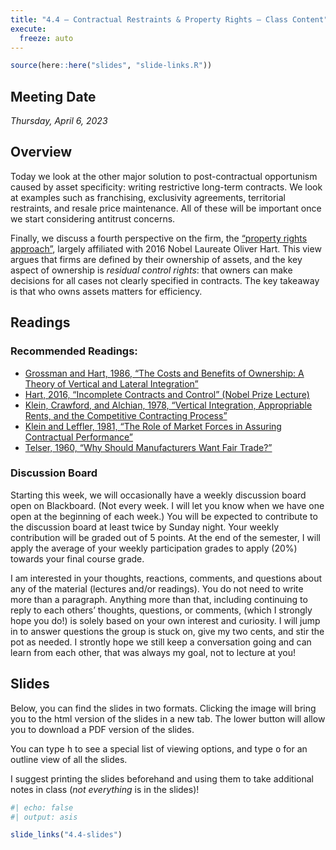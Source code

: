 ```yaml
---
title: "4.4 — Contractual Restraints & Property Rights — Class Content"
execute:
  freeze: auto
---
```


```r
source(here::here("slides", "slide-links.R"))
```

::: {.callout-note appearance=minimal}
# Meeting Date
*Thursday, April 6, 2023*
:::

## <i class="fas fa-info-circle fa-lg"></i> Overview

Today we look at the other major solution to post-contractual opportunism caused by asset specificity: writing restrictive long-term contracts. We look at examples such as franchising, exclusivity agreements, territorial restraints, and resale price maintenance. All of these will be important once we start considering antitrust concerns.

Finally, we discuss a fourth perspective on the firm, the ["property rights approach"](https://en.wikipedia.org/wiki/Property_rights_(economics)#Property_rights_approach_to_the_theory_of_the_firm), largely affiliated with 2016 Nobel Laureate Oliver Hart. This view argues that firms are defined by their ownership of assets, and the key aspect of ownership is *residual control rights*: that owners can make decisions for all cases not clearly specified in contracts. The key takeaway is that who owns assets matters for efficiency.

## <i class="fas fa-book-reader fa-lg"></i> Readings

### Recommended Readings:

- [<i class="fas fa-file-pdf"></i> Grossman and Hart, 1986, "The Costs and Benefits of Ownership: A Theory of Vertical and Lateral Integration"](/files/readings/Grossman-Hart-1986.pdf)
- [<i class="fas fa-file-pdf"></i> Hart, 2016, "Incomplete Contracts and Control" (Nobel Prize Lecture)](https://www.nobelprize.org/prizes/economic-sciences/2016/hart/lecture/)
- [<i class="fas fa-file-pdf"></i> Klein, Crawford, and Alchian, 1978, "Vertical Integration, Appropriable Rents, and the Competitive Contracting Process"](/files/readings/Klein-Crawford-Alchian-1978.pdf)
- [<i class="fas fa-file-pdf"></i> Klein and Leffler, 1981, "The Role of Market Forces in Assuring Contractual Performance"](/files/readings/Klein-Leffler-1981.pdf)
- [<i class="fas fa-file-pdf"></i> Telser, 1960, "Why Should Manufacturers Want Fair Trade?"](/files/readings/Telser-1960.pdf)

### Discussion Board 

Starting this week, we will occasionally have a weekly discussion board open on Blackboard. (Not every week. I will let you know when we have one open at the beginning of each week.) You will be expected to contribute to the discussion board at least twice by Sunday night. Your weekly contribution will be graded out of 5 points. At the end of the semester, I will apply the average of your weekly participation grades to apply (20%) towards your final course grade.

I am interested in your thoughts, reactions, comments, and questions about any of the material (lectures and/or readings). You do not need to write more than a paragraph. Anything more than that, including continuing to reply to each others’ thoughts, questions, or comments, (which I strongly hope you do!) is solely based on your own interest and curiosity. I will jump in to answer questions the group is stuck on, give my two cents, and stir the pot as needed. I strontly hope we still keep a conversation going and can learn from each other, that was always my goal, not to lecture at you!

## <i class="fas fa-chalkboard-teacher"></i> Slides

Below, you can find the slides in two formats. Clicking the image will bring you to the html version of the slides in a new tab. The lower button will allow you to download a PDF version of the slides. 

::: callout-tip
You can type <kbd>h</kbd> to see a special list of viewing options, and type <kbd>o</kbd> for an outline view of all the slides.
:::

I suggest printing the slides beforehand and using them to take additional notes in class (*not everything* is in the slides)!

```r
#| echo: false
#| output: asis

slide_links("4.4-slides")
```